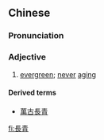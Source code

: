 {{also|长青}}
==Chinese==
{{zh-forms|s=长青}}

===Pronunciation===
{{zh-pron
|m=chángqīng
|h=pfs=chhòng-chhiâng
|mn=tiông-chheng
|cat=a
}}

===Adjective===
{{zh-adj}}

# {{lb|zh|literary}} [[evergreen]]; [[never]] [[aging]]

====Derived terms====
* [[萬古長青]]

[[fi:長青]]